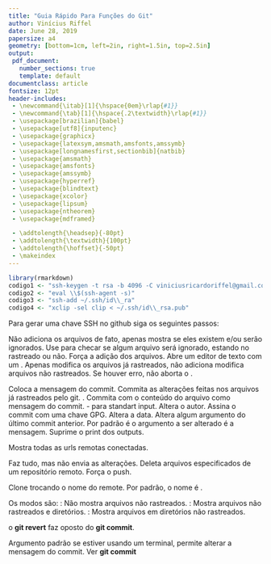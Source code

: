 ```yaml
---
title: "Guia Rápido Para Funções do Git"
author: Vinícius Riffel
date: June 28, 2019
papersize: a4
geometry: [bottom=1cm, left=2in, right=1.5in, top=2.5in]
output:
 pdf_document:
   number_sections: true
   template: default
documentclass: article
fontsize: 12pt
header-includes:
 - \newcommand{\itab}[1]{\hspace{0em}\rlap{#1}}
 - \newcommand{\tab}[1]{\hspace{.2\textwidth}\rlap{#1}}
 - \usepackage[brazilian]{babel}
 - \usepackage[utf8]{inputenc}
 - \usepackage{graphicx}
 - \usepackage{latexsym,amsmath,amsfonts,amssymb}
 - \usepackage[longnamesfirst,sectionbib]{natbib}
 - \usepackage{amsmath}
 - \usepackage{amsfonts}
 - \usepackage{amssymb}
 - \usepackage{hyperref}
 - \usepackage{blindtext}
 - \usepackage{xcolor}
 - \usepackage{lipsum}
 - \usepackage{ntheorem}
 - \usepackage{mdframed}

 - \addtolength{\headsep}{-80pt}
 - \addtolength{\textwidth}{100pt}
 - \addtolength{\hoffset}{-50pt}
 - \makeindex
---
```

```r
library(rmarkdown)
codigo1 <- "ssh-keygen -t rsa -b 4096 -C viniciusricardoriffel@gmail.com"
codigo2 <- "eval \\$(ssh-agent -s)"
codigo3 <- "ssh-add ~/.ssh/id\\_ra"
codigo4 <- "xclip -sel clip < ~/.ssh/id\\_rsa.pub"
```
\begin{abstract}
Aqui voc\^e encontrar\'a um pequeno guia com as fun\c{c}\~oes b\'asicas
do git. O objetivo \'e apenas apresentar as fun\c{c}\~oes, portanto, \'e
necess\'ario que o leitor possua conhecimentos pr\'evios no funcionamento do git, bem
como das fun\c{c}\~oes apresentadas. Assim, este material servir\'a apenas
como consulta para o usu\'ario.
\end{abstract}

\tableofcontents
\newpage

\section{Gerar Chave SSH}
Para gerar uma chave SSH no github siga os seguintes passos:
\begin{enumerate}
\item{Cole o código no terminal:} \\
\begin{mdframed}[backgroundcolor=blue!20]
`r codigo1`
\end{mdframed}
\item{Digite o \textit{password} e cole os seguintes codigos:} \\
\begin{mdframed}[backgroundcolor=blue!20]
`r codigo2` \\
`r codigo3`
\end{mdframed}
\item{Adicione a chave SSH no GitHub da seguinte forma}:
\subitem{Copie a chave SSH para o \textit{clipboard}} \\
\begin{mdframed}[backgroundcolor=blue!20]
\textit{sudo apt-get install xclip} \\
`r codigo4`
\end{mdframed}
\subitem{No GitHub, Settings, SSH, New SSH key, Key (cole a chave), Add.}
\end{enumerate}

\section{Pedir Ajuda}
\textbf{git help}

\section{Criar Repositório}
\textbf{git init}

\section{Adicionar Arquivo ao git}
\textbf{git add}
\subsection{\textbf{Opções}}

\subitem{\textbf{-n -\--dry-run}} \newline
  Não adiciona os arquivos de fato, apenas mostra se eles existem e/ou
  serão ignorados. \newline
  Use \textbf{-\--ignore-missing} para checar se algum arquivo será ignorado,
  estando no rastreado ou não.
\subitem{\textbf{-f -\--force}} \newline
  Força a adição dos arquivos.
\subitem{\textbf{-e -\--edit}} \newline
  Abre um editor de texto com um \textit{git diff}.
\subitem{\textbf{-u -\--update}} \newline
  Apenas modifica os arquivos já rastreados, não adiciona modifica arquivos
  não rastreados.
\subitem{\textbf{-\--ignore-errors}} \newline
  Se houver erro, não aborta o \textit{git add}.

\section{Commitar Mudanças}
\textbf{git commit}
\subsection{Opções}
\subitem{\textbf{-m <msg>}} \newline
  Coloca a mensagem do commit.
\subitem{\textbf{-a -\--all}} \newline
  Commita as alterações feitas nos arquivos já rastreados pelo git. \newline
\textit{Note que este comando NÃO commita arquivos que não estejam com status
"tracked"}.
\subitem{\textbf{-F -\--file=<file>}} \newline
  Commita com o conteúdo do arquivo como mensagem do commit.\newline
  - para standart input.
\subitem{\textbf{-\--author=<author>}} \newline
  Altera o autor.
\subitem{\textbf{-s -\--signoff}} \newline
  Assina o commit com uma chave GPG.
\subitem{\textbf{-\--date=<date>}} \newline
  Altera a data.
\subitem{\textbf{-\--amend}} \newline
  Altera algum argumento do último commit anterior.
  Por padrão é o argumento a ser alterado é a mensagem.
\subitem{\textbf{-q -\--quiet}} \newline
  Suprime o print dos outputs.

\section{Adicionar repositório Remoto}
\textbf{git remote add}
\subitem{\textbf{-v -\--verbose}} \newline
  Mostra todas as urls remotas conectadas.

\section{Puxar Alteração do Repositório Remoto}
\textbf{git pull}

\section{Enviar os Arquivos Para os Repositórios Remoto}
\textbf{git push}
\subsection{Opções}

\subitem{\textbf{-n -\--dry-run}} \newline
  Faz tudo, mas não envia as alterações.
\subitem{\textbf{-d -\--delete}}\newline
  Deleta arquivos especificados de um repositório remoto.
\subitem{\textbf{-f -\--force}}\newline
  Força o push.

\section{Clonar Repositório}
\textbf{git clone}
\subitem{\textbf{-b <name>-\-- origin <name>}}
  Clone trocando o nome do remote. Por padrão, o nome é \textit{origin}.

\section{Ver Commits Anteriores}
\textbf{git log}

\section{Navegar Pelo Histórico}
\textbf{git checkout <commit>}

\section{Status dos arquivos}
\textbf{git status}
\subsection{Opções}

\subitem{\textbf{-u[<mode>] -\--untracked-files[=<mode>]}} \newline
  Os modos são:
  \subitem{\textit{no}}: Não mostra arquivos não rastreados.
  \subitem{\textit{normal}}: Mostra arquivos não rastreados e diretórios.
  \subitem{\textit{all}}: Mostra arquivos em diretórios não rastreados.

\section{Corrigindo erros}
\textbf{git revert <commit>}
o **git revert** faz oposto do **git commit**.
\subsection{Opções}
\subitem{\textbf{-e -\--edit}} \newline
  Argumento padrão se estiver usando um terminal, permite alterar a
  mensagem do commit.
\subitem{\textbf{-s -\--signoff}} \newline
  Ver **git commit**
